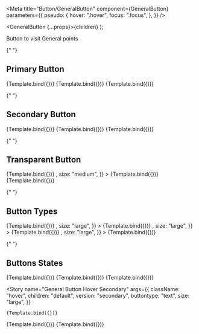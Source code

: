 

<Meta
  title="Button/GeneralButton"
  component={GeneralButton}
  parameters={{
    pseudo: {
      hover: ".hover",
      focus: ".focus",
    },
  }}
/>

  <GeneralButton {...props}>{children}</GeneralButton>
);

<Canvas columns={1} withSource="open" withToolbar>
  <Title>General Button</Title>
  <Subtitle>Button to visit General points</Subtitle>

{" "}
<h2>Primary Button</h2>
<Story
  name="General Button Large Primary"
  args={{
    children: "default",
    version: "primary",
    buttontype: "text",
    size: "large",
  }}
>
  {Template.bind({})}
</Story>
<Story
  name="General Button Medium Primary"
  args={{
    children: "default",
    version: "primary",
    buttontype: "text",
    size: "medium",
  }}
>
  {Template.bind({})}
</Story>
<Story
  name="General Button Small Primary"
  args={{
    children: "default",
    version: "primary",
    buttontype: "text",
    size: "small",
  }}
>
  {Template.bind({})}
</Story>

{" "}
<h2>Secondary Button</h2>
<Story
  name="General Button Large Secondary"
  args={{
    children: "default",
    version: "secondary",
    buttontype: "text",
    size: "large",
  }}
>
  {Template.bind({})}
</Story>
<Story
  name="General Button Medium Secondary"
  args={{
    children: "default",
    version: "secondary",
    buttontype: "text",
    size: "medium",
  }}
>
  {Template.bind({})}
</Story>
<Story
  name="General Button Small Secondary"
  args={{
    children: "default",
    version: "secondary",
    buttontype: "text",
    size: "small",
  }}
>
  {Template.bind({})}
</Story>

{" "}
<h2>Transparent Button</h2>
<Story
  name="General Button Large Transparent"
  args={{
    children: "default",
    version: "transparent",
    buttontype: "text",
    size: "large",
  }}
>
  {Template.bind({})}
</Story>
<Story
  name="General Button Medium Transparent"
  args={{
    children: "default",
    version: "transparent",
    buttontype: "icon",
    icon: <Trophy />,
    size: "medium",
  }}
>
  {Template.bind({})}
</Story>
<Story
  name="General Button Small Transparent"
  args={{
    children: "default",
    version: "transparent",
    buttontype: "text",
    size: "small",
  }}
>
  {Template.bind({})}
</Story>

{" "}
<h2>Button Types</h2>
<Story
  name="General Button Text only"
  args={{
    children: "default",
    version: "primary",
    buttontype: "text",
    size: "large",
  }}
>
  {Template.bind({})}
</Story>
<Story
  name="General Button Icon Before Text"
  args={{
    children: "default",
    version: "primary",
    buttontype: "icon before",
    icon: <ReactSvg />,
    size: "large",
  }}
>
  {Template.bind({})}
</Story>
<Story
  name="General Button Icon After Text"
  args={{
    children: "default",
    version: "primary",
    buttontype: "icon after",
    icon: <ReactSvg />,
    size: "large",
  }}
>
  {Template.bind({})}
</Story>
<Story
  name="General Button Icon only"
  args={{
    children: "default",
    version: "primary",
    buttontype: "icon only",
    icon: <Trophy />,
    size: "large",
  }}
>
  {Template.bind({})}
</Story>

{" "}
<h2>Buttons States</h2>
<Story
  name="General Button Hover Primary"
  args={{
    className: "hover",
    children: "default",
    version: "primary",
    buttontype: "text",
    size: "large",
  }}
>
  {Template.bind({})}
</Story>
<Story
  name="General Button Focus Primary"
  args={{
    className: "focus",
    children: "default",
    version: "primary",
    buttontype: "text",
    size: "large",
  }}
>
  {Template.bind({})}
</Story>
<Story
  name="General Button Disabled Primary"
  args={{
    children: "default",
    version: "primary",
    buttontype: "text",
    size: "large",
    disabled: true,
  }}
>
  {Template.bind({})}
</Story>

  <Story
    name="General Button Hover Secondary"
    args={{
      className: "hover",
      children: "default",
      version: "secondary",
      buttontype: "text",
      size: "large",
    }}
  >
    {Template.bind({})}
  </Story>
  <Story
    name="General Button Focus Secondary"
    args={{
      className: "focus",
      children: "default",
      version: "secondary",
      buttontype: "text",
      size: "large",
    }}
  >
    {Template.bind({})}
  </Story>
  <Story
    name="General Button Disabled Secondary"
    args={{
      children: "default",
      version: "secondary",
      buttontype: "text",
      size: "large",
      disabled: true,
    }}
  >
    {Template.bind({})}
  </Story>
</Canvas>
